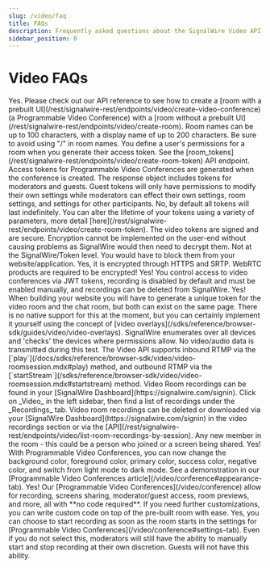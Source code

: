 ```yaml
---
slug: /video/faq 
title: FAQs
description: Frequently asked questions about the SignalWire Video API.
sidebar_position: 0
---
```



# Video FAQs

<AccordionGroup>

<Accordion title="Can I programmatically create rooms and control attendee permissions?">
Yes. Please check out our API reference to see how to create a [room with a prebuilt
UI](/rest/signalwire-rest/endpoints/video/create-video-conference) (a Programmable Video Conference) with
a [room without a prebuilt UI](/rest/signalwire-rest/endpoints/video/create-room).
</Accordion>

<Accordion title="How long can room names be?">
Room names can be up to 100 characters, with a display name of up to 200 characters. Be sure to avoid using "/" in room names.
</Accordion>

<Accordion title="How can I define user permissions?">
You define a user's permissions for a room when you generate their access token. See the [room_tokens](/rest/signalwire-rest/endpoints/video/create-room-token) API endpoint. Access tokens for Programmable Video Conferences are generated when the conference is created. The response object includes tokens for moderators and guests. Guest tokens will only have permissions to modify their own settings while moderators can effect their own settings, room settings, and settings for other participants.
</Accordion>

<Accordion title="Do video tokens expire?">
No, by default all tokens will last indefinitely. You can alter the lifetime of your tokens using a variety of parameters, more detail [here](/rest/signalwire-rest/endpoints/video/create-room-token).
</Accordion>

<Accordion title="Are the video tokens signed or encrypted?">
The video tokens are signed and are secure. Encryption cannot be implemented on the user-end without causing problems as SignalWire would then need to decrypt them.
</Accordion>

<Accordion title="Can users be blocked by IP address?">
Not at the SignalWire/Token level. You would have to block them from your website/application.
</Accordion>

<Accordion title="Is the Video API encrypted?">
Yes, it is encrypted through HTTPS and SRTP. WebRTC products are required to be encrypted!
</Accordion>

<Accordion title="Is SignalWire video HIPAA compliant?">
Yes! You control access to video conferences via JWT tokens, recording is disabled by default and must be enabled manually, and recordings can be deleted from SignalWire.
</Accordion>

<Accordion title="Can I incorporate chat?">
Yes! When building your website you will have to generate a unique token for the video room and the chat room, but both can exist on the same page.
</Accordion>

<Accordion title="Can I use video filters?">
There is no native support for this at the moment, but you can certainly implement it yourself using the concept of [video overlays](/sdks/reference/browser-sdk/guides/video/video-overlays).
</Accordion>

<Accordion title="Why do users' cameras briefly activate when joining while muted?">
SignalWire enumerates over all devices and 'checks' the devices where permissions allow. No video/audio data is transmitted during this test.
</Accordion>

<Accordion title="Does SignalWire support RTMP?">
The Video API supports inbound RTMP via the [`play`](/docs/sdks/reference/browser-sdk/video/video-roomsession.mdx#play) method, and outbound RTMP via the [`startStream`](/sdks/reference/browser-sdk/video/video-roomsession.mdx#startstream) method.
</Accordion>

<Accordion title="Where are recordings stored?">
Video Room recordings can be found in your [SignalWire Dashboard](https://signalwire.com/signin). Click on _Video_ in the left sidebar, then find a list of recordings under the _Recordings_ tab.
</Accordion>

<Accordion title="How can recordings be downloaded/deleted?">
Video room recordings can be deleted or downloaded via your [SignalWire Dashboard](https://signalwire.com/signin) in the video recordings section or via the [API](/rest/signalwire-rest/endpoints/video/list-room-recordings-by-session).
</Accordion>

<Accordion title="What is considered a participant?">
Any new member in the room - this could be a person who joined or a screen being shared.
</Accordion>

<Accordion title="Are Programmable Video Conferences customizable?">
Yes! With Programmable Video Conferences, you can now change the background color, foreground color, primary color, success color, negative color, and switch from light mode to dark mode. See a demonstration in our [Programmable Video Conferences article](/video/conference#appearance-tab).
</Accordion>

<Accordion title="Can you record and screen share in a Programmable Video Conference?">
Yes! Our [Programmable Video Conferences](/video/conference) allow for recording, screens sharing, moderator/guest access, room previews, and more, all with **no code required**. If you need further customizations, you can write custom code on top of the pre-built room with ease.
</Accordion>

<Accordion title="Do Programmable Video Conferences have automatic recording?">
Yes, you can choose to start recording as soon as the room starts in the settings for [Programmable Video Conferences](/video/conference#settings-tab). Even if you do not select this, moderators will still have the ability to manually start and stop recording at their own discretion. Guests will not have this ability.
</Accordion>

</AccordionGroup>